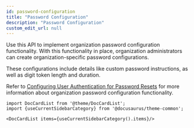 ```yaml
---
id: password-configuration
title: "Password Configuration"
description: "Password Configuration"
custom_edit_url: null
---
```




Use this API to implement organization password configuration functionality. 
With this functionality in place, organization administrators can create organization-specific password configurations. 

These configurations include details like custom password instructions, as well as digit token length and duration. 

Refer to [Configuring User Authentication for Password Resets](https://documentation.sailpoint.com/saas/help/pwd/pwd_reset.html) for more information about organization password configuration functionality.




```mdx-code-block
import DocCardList from '@theme/DocCardList';
import {useCurrentSidebarCategory} from '@docusaurus/theme-common';

<DocCardList items={useCurrentSidebarCategory().items}/>
```
      